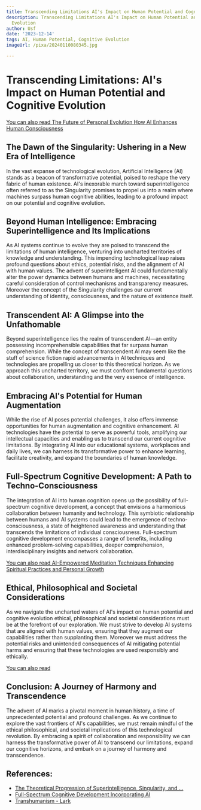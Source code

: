 ```yaml
---
title: Transcending Limitations AI's Impact on Human Potential and Cognitive Evolution
description: Transcending Limitations AI's Impact on Human Potential and Cognitive
  Evolution
author: Usf
date: '2023-12-14'
tags: AI, Human Potential, Cognitive Evolution
imageUrl: /pixa/20240110080345.jpg

---
```

# Transcending Limitations: AI's Impact on Human Potential and Cognitive Evolution

[You can also read The  Future  of Personal Evolution How AI Enhances Human Consciousness](The%20Future%20of%20Personal%20Evolution%20How%20AI%20Enhances%20Human%20Consciousness)


## The Dawn of the Singularity:  Ushering in a New Era of Intelligence

In the vast expanse of technological evolution, Artificial Intelligence (AI)  stands as a beacon of transformative potential, poised to reshape the very fabric of human existence. AI's inexorable  march toward superintelligence often referred to as the Singularity promises to propel us into a realm where machines surpass human cognitive abilities, leading to  a profound impact on our potential and cognitive evolution.

## Beyond Human Intelligence: Embracing Superintelligence and  Its Implications

As AI systems continue to evolve they are poised to  transcend the  limitations of  human intelligence, venturing into uncharted territories of knowledge and understanding. This impending technological leap raises  profound questions about ethics, potential risks, and the alignment of  AI with  human values. The advent of superintelligent AI could fundamentally alter the power dynamics between humans and machines, necessitating careful consideration of control mechanisms and transparency measures. Moreover the concept of the Singularity challenges our current understanding of identity,  consciousness, and  the nature of existence itself.

## Transcendent AI: A Glimpse  into the Unfathomable

Beyond superintelligence lies the realm of  transcendent AI—an entity possessing  incomprehensible  capabilities that far surpass human comprehension. While the concept of transcendent AI may  seem  like the stuff of science fiction rapid  advancements in AI techniques and technologies  are propelling us closer to this theoretical horizon. As we approach this  uncharted  territory, we must confront fundamental questions about collaboration, understanding and the very essence of intelligence.

## Embracing AI's Potential for  Human Augmentation

While  the rise of AI poses potential challenges, it  also offers immense opportunities for human  augmentation and cognitive enhancement.  AI technologies have  the potential to serve as powerful tools, amplifying  our intellectual capacities and enabling us to transcend  our current cognitive limitations. By  integrating AI  into our educational systems, workplaces and daily lives, we can harness its transformative power to enhance learning, facilitate creativity, and expand the boundaries of human knowledge.

## Full-Spectrum Cognitive Development: A Path to Techno-Consciousness

The integration of AI into  human cognition opens up the possibility of  full-spectrum cognitive development, a concept  that envisions a harmonious collaboration between humanity and technology. This symbiotic relationship between humans and AI systems could lead to  the emergence of techno-consciousness, a state of  heightened awareness and understanding that transcends the limitations of individual consciousness.  Full-spectrum cognitive development encompasses a range  of benefits, including  enhanced problem-solving capabilities, deeper comprehension, interdisciplinary insights and network collaboration.

[You can also read  AI-Empowered Meditation Techniques Enhancing  Spiritual Practices and Personal Growth](AI-Empowered%20Meditation%20Techniques%20Enhancing%20Spiritual%20Practices%20and%20Personal%20Growth)


## Ethical, Philosophical and  Societal  Considerations

As we navigate the uncharted waters of AI's impact on human potential and cognitive evolution ethical, philosophical and societal considerations must be  at the forefront of our exploration. We  must strive to develop AI systems that are aligned with human values, ensuring that they  augment our capabilities rather than supplanting them. Moreover we must address the potential risks and  unintended consequences of AI mitigating potential harms  and ensuring that these technologies are used responsibly and ethically.

[You can also read ]()


## Conclusion: A Journey of Harmony and Transcendence

The advent of AI marks a pivotal moment in human history, a time of  unprecedented potential and profound challenges. As we continue to  explore the vast frontiers of AI's  capabilities, we must remain  mindful of the ethical philosophical, and societal implications of this  technological revolution. By embracing a spirit of collaboration  and responsibility we can harness the transformative power of AI to  transcend our limitations, expand our cognitive horizons, and embark on a journey of harmony and transcendence.

## References:
- [The Theoretical Progression of Superintelligence, Singularity, and ...](https://www.linkedin.com/pulse/theoretical-progression-superintelligence-singularity-ledbetter)
- [Full-Spectrum Cognitive Development Incorporating AI](https://www.psychologytoday.com/us/blog/the-digital-self/202309/full-spectrum-cognitive-development-incorporating-ai)
- [Transhumanism - Lark](https://www.larksuite.com/en_us/topics/ai-glossary/transhumanism)
